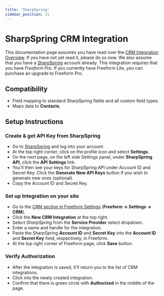 ```yaml
---
title: 'SharpSpring'
sidebar_position: 21
---
```



# SharpSpring CRM Integration<Badge type="pro" text="Pro" />

This documentation page assumes you have read over the [CRM Integration Overview](./#crm). If you have not yet read it, please do so now. We also assume that you have a [SharpSpring](https://sharpspring.com) account already. This integration requires that you have _Freeform Pro_. If you currently have Freeform Lite, you can purchase an upgrade to Freeform Pro.

## Compatibility

- Field mapping to standard SharpSpring fields and all custom field types.
- Maps data to **Contacts**.

## Setup Instructions

<VerticalStepWrapper>

<StepMarkdown>

### Create & get API Key from SharpSpring

- Go to [SharpSpring](https://sharpspring.com) and log into your account.
- At the top right corner, click on the profile icon and select **Settings**.
- On the next page, on the left side Settings panel, under **SharpSpring API**, click the **API Settings** link.
- You'll then see your keys for SharpSpring API under Account ID and Secret Key. Click the **Generate New API Keys** button if you wish to generate new ones (optional).
- Copy the Account ID and Secret Key.

</StepMarkdown>

<StepMarkdown>

### Set up Integration on your site

- Go to the [CRM section in Freeform Settings](../configuration/settings.mdx#crm) (**Freeform → Settings → CRM**).
- Click the **New CRM Integration** at the top right.
- Select _SharpSpring_ from the **Service Provider** select dropdown.
- Enter a name and handle for the integration.
- Paste the SharpSpring **Account ID** and **Secret Key** into the **Account ID** and **Secret Key** field, respectively, in Freeform.
- At the top right corner of Freeform page, click **Save** button.

</StepMarkdown>

<StepMarkdown>

### Verify Authorization

- After the integration is saved, it'll return you to the list of CRM integrations.
- Click into the newly created integration.
- Confirm that there is green circle with **Authorized** in the middle of the page.

</StepMarkdown>

</VerticalStepWrapper>
